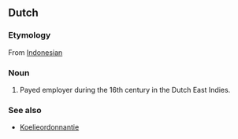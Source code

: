 ==Dutch==

===Etymology===
From [[w:Bahasa Indonesia|Indonesian]]

===Noun===
{{nl-noun|g=g|koelies|koelietje}}

# Payed employer during the 16th century in the Dutch East Indies.

===See also===
* [[w:nl:Koelie#Koelieordonnantie|Koelieordonnantie]]